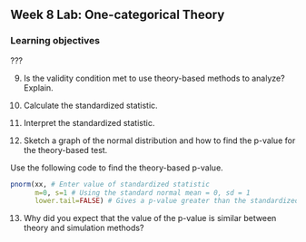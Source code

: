 ## Week 8 Lab:  One-categorical Theory

\setstretch{1}

### Learning objectives
???

9. Is the validity condition met to use theory-based methods to analyze?  Explain.

\vspace{0.8in}

10. Calculate the standardized statistic.

\vspace{0.8in}

11. Interpret the standardized statistic.

\vspace{0.8in}


12.  Sketch a graph of the normal distribution and how to find the p-value for the theory-based test.

\vspace{1.4in}

Use the following code to find the theory-based p-value.

```r
pnorm(xx, # Enter value of standardized statistic
      m=0, s=1 # Using the standard normal mean = 0, sd = 1
      lower.tail=FALSE) # Gives a p-value greater than the standardized statistic
```

13. Why did you expect that the value of the p-value is similar between theory and simulation methods?

\newpage